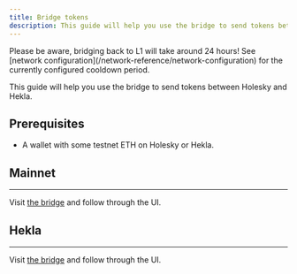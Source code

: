 ```yaml
---
title: Bridge tokens
description: This guide will help you use the bridge to send tokens between Holesky and Hekla.
---
```



<Aside>
Please be aware, bridging back to L1 will take around 24 hours! See [network configuration](/network-reference/network-configuration) for the currently configured cooldown period.
</Aside>

This guide will help you use the bridge to send tokens between Holesky and Hekla.

## Prerequisites

- A wallet with some testnet ETH on Holesky or Hekla.

## Mainnet

---

Visit [the bridge](https://bridge.taiko.xyz/) and follow through the UI.

## Hekla

---

Visit [the bridge](https://bridge.hekla.taiko.xyz) and follow through the UI.
